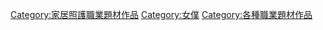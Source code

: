 [[Category:家居照護職業題材作品|Category:家居照護職業題材作品]]
[[Category:女僕|Category:女僕]]
[[Category:各種職業題材作品|Category:各種職業題材作品]]